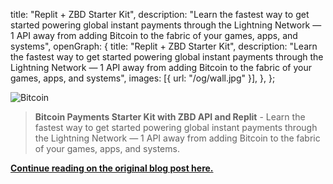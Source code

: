   title: "Replit + ZBD Starter Kit",
  description:
    "Learn the fastest way to get started powering global instant payments through the Lightning Network — 1 API away from adding Bitcoin to the fabric of your games, apps, and systems",
  openGraph: {
    title: "Replit + ZBD Starter Kit",
    description:
      "Learn the fastest way to get started powering global instant payments through the Lightning Network — 1 API away from adding Bitcoin to the fabric of your games, apps, and systems",
    images: [{ url: "/og/wall.jpg" }],
  },
};

<Image
  src="https://substackcdn.com/image/fetch/w_1456,c_limit,f_webp,q_auto:good,fl_progressive:steep/https%3A%2F%2Fsubstack-post-media.s3.amazonaws.com%2Fpublic%2Fimages%2Fcb60c3d8-676b-4d89-b19a-600b5e4d36b4_2400x1260.png"
  alt="Bitcoin"
  className="rounded-full bg-gray-100 block mt-2 mb-5 mx-auto sm:float-right sm:ml-5 sm:mb-5 grayscale hover:grayscale-0"
  unoptimized
  priority
/>

> **Bitcoin Payments Starter Kit with ZBD API and Replit** - Learn the fastest way to get started powering global instant payments through the Lightning Network — 1 API away from adding Bitcoin to the fabric of your games, apps, and systems.

**[Continue reading on the original blog post here.](https://andreneves.substack.com/p/bitcoin-payments-replit-zebedee-template-kit)**

